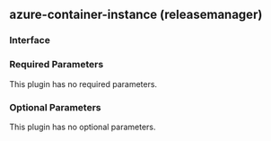 ## azure-container-instance (releasemanager)

### Interface

### Required Parameters

This plugin has no required parameters.

### Optional Parameters

This plugin has no optional parameters.

